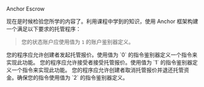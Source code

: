 
<ChallengeTitle>Anchor Escrow</ChallengeTitle>

现在是时候检验您所学的内容了。利用课程中学到的知识，使用 Anchor 框架构建一个满足以下要求的托管程序：

> 您的状态账户应使用值为 `1` 的账户鉴别器定义。

<RequirementList>
  <Requirement title="挑战 1：创建托管报价">
    您的程序应允许创建者发起托管报价。使用值为 `0` 的指令鉴别器定义一个指令来实现此功能。
  </Requirement>

  <Requirement title="挑战 2：接受托管报价">
    您的程序应允许接受者接受托管报价。使用值为 `1` 的指令鉴别器定义一个指令来实现此功能。
  </Requirement>

  <Requirement title="挑战 3：取消托管报价">
    您的程序应允许创建者取消托管报价并退还托管资金。确保您的指令使用值为 `2` 的指令鉴别器定义。
  </Requirement>
</RequirementList>

